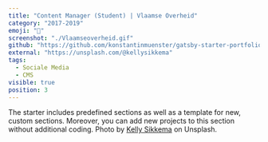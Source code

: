 ```yaml
---
title: "Content Manager (Student) | Vlaamse Overheid"
category: "2017-2019"
emoji: "🧰"
screenshot: "./Vlaamseoverheid.gif"
github: "https://github.com/konstantinmuenster/gatsby-starter-portfolio-minimal"
external: "https://unsplash.com/@kellysikkema"
tags:
  - Sociale Media
  - CMS
visible: true
position: 3
---
```


The starter includes predefined sections as well as a template for new, custom sections. Moreover, you can add new projects to this section without additional coding. Photo by <a href="https://unsplash.com/@kellysikkema?utm_source=unsplash&utm_medium=referral&utm_content=creditCopyText" target="_blank" rel="nofollow noopener noreferrer" aria-label="External Link">Kelly Sikkema</a> on Unsplash.
